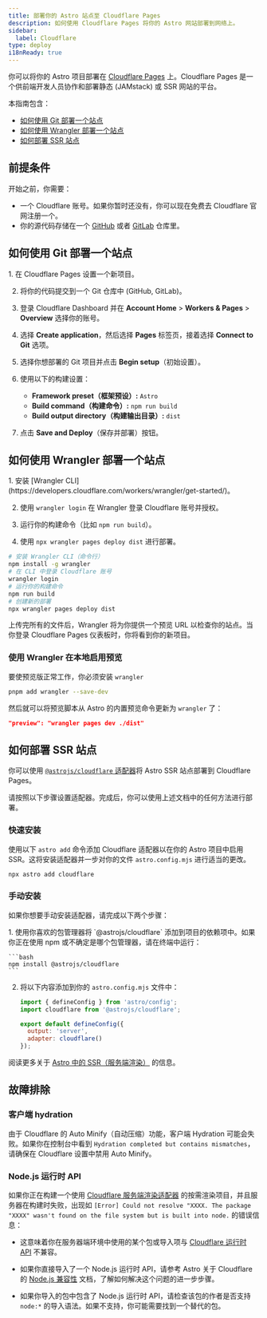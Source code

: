 ```yaml
---
title: 部署你的 Astro 站点至 Cloudflare Pages
description: 如何使用 Cloudflare Pages 将你的 Astro 网站部署到网络上。
sidebar:
  label: Cloudflare
type: deploy
i18nReady: true
---
```


你可以将你的 Astro 项目部署在 [Cloudflare Pages](https://pages.cloudflare.com/) 上。Cloudflare Pages 是一个供前端开发人员协作和部署静态 (JAMstack) 或 SSR 网站的平台。

本指南包含：

- [如何使用 Git 部署一个站点](#如何使用-git-部署一个站点)
- [如何使用 Wrangler 部署一个站点](#如何使用-wrangler-部署一个站点)
- [如何部署 SSR 站点](#如何部署-ssr-站点)

## 前提条件

开始之前，你需要：

- 一个 Cloudflare 账号。如果你暂时还没有，你可以现在免费去 Cloudflare 官网注册一个。
- 你的源代码存储在一个 [GitHub](https://github.com/) 或者 [GitLab](https://about.gitlab.com/) 仓库里。

## 如何使用 Git 部署一个站点

<Steps>
1. 在 Cloudflare Pages 设置一个新项目。

2. 将你的代码提交到一个 Git 仓库中 (GitHub, GitLab)。

3. 登录 Cloudflare Dashboard 并在 **Account Home** > **Workers & Pages** > **Overview** 选择你的账号。

4. 选择 **Create application**，然后选择 **Pages** 标签页，接着选择 **Connect to Git** 选项。

5. 选择你想部署的 Git 项目并点击 **Begin setup**（初始设置）。

6. 使用以下的构建设置：

    - **Framework preset（框架预设）:** `Astro`
    - **Build command（构建命令）:** `npm run build`
    - **Build output directory（构建输出目录）:** `dist`

7. 点击 **Save and Deploy**（保存并部署）按钮。
</Steps>

## 如何使用 Wrangler 部署一个站点

<Steps>
1. 安装 [Wrangler CLI](https://developers.cloudflare.com/workers/wrangler/get-started/)。

2. 使用 `wrangler login` 在 Wrangler 登录 Cloudflare 账号并授权。

3. 运行你的构建命令（比如 `npm run build`）。

4. 使用 `npx wrangler pages deploy dist` 进行部署。
</Steps>

```bash
# 安装 Wrangler CLI（命令行）
npm install -g wrangler
# 在 CLI 中登录 Cloudflare 账号
wrangler login
# 运行你的构建命令
npm run build
# 创建新的部署
npx wrangler pages deploy dist
```

上传完所有的文件后，Wrangler 将为你提供一个预览 URL 以检查你的站点。当你登录 Cloudflare Pages 仪表板时，你将看到你的新项目。

### 使用 Wrangler 在本地启用预览

要使预览版正常工作，你必须安装 `wrangler`

```bash
pnpm add wrangler --save-dev
```

然后就可以将预览脚本从 Astro 的内置预览命令更新为 `wrangler` 了：

```json title="package.json"
"preview": "wrangler pages dev ./dist"
```

## 如何部署 SSR 站点

你可以使用 [`@astrojs/cloudflare` 适配器](/zh-cn/guides/integrations-guide/cloudflare/)将 Astro SSR 站点部署到 Cloudflare Pages。

请按照以下步骤设置适配器。完成后，你可以使用上述文档中的任何方法进行部署。

### 快速安装

使用以下 `astro add` 命令添加 Cloudflare 适配器以在你的 Astro 项目中启用 SSR。这将安装适配器并一步对你的文件 `astro.config.mjs` 进行适当的更改。

```bash
npx astro add cloudflare
```

### 手动安装

如果你想要手动安装适配器，请完成以下两个步骤：

<Steps>
1. 使用你喜欢的包管理器将 `@astrojs/cloudflare` 添加到项目的依赖项中。如果你正在使用 npm 或不确定是哪个包管理器，请在终端中运行：

    ```bash
    npm install @astrojs/cloudflare
    ```

2. 将以下内容添加到你的 `astro.config.mjs` 文件中：

    ```js title="astro.config.mjs" ins={2, 5-6}
    import { defineConfig } from 'astro/config';
    import cloudflare from '@astrojs/cloudflare';

    export default defineConfig({
      output: 'server',
      adapter: cloudflare()
    });
    ```
</Steps>

<ReadMore>阅读更多关于 [Astro 中的 SSR（服务端渲染）](/zh-cn/guides/on-demand-rendering/) 的信息。</ReadMore>

## 故障排除

### 客户端 hydration

由于 Cloudflare 的 Auto Minify（自动压缩）功能，客户端 Hydration 可能会失败。如果你在控制台中看到 `Hydration completed but contains mismatches`，请确保在 Cloudflare 设置中禁用 Auto Minify。

### Node.js 运行时 API

如果你正在构建一个使用 [Cloudflare 服务端渲染适配器](/zh-cn/guides/integrations-guide/cloudflare/) 的按需渲染项目，并且服务器在构建时失败，出现如 `[Error] Could not resolve "XXXX. The package "XXXX" wasn't found on the file system but is built into node.` 的错误信息：

- 这意味着你在服务器端环境中使用的某个包或导入项与 [Cloudflare 运行时 API](https://developers.cloudflare.com/workers/runtime-apis/nodejs/) 不兼容。

- 如果你直接导入了一个 Node.js 运行时 API，请参考 Astro 关于 Cloudflare 的 [Node.js 兼容性](/zh-cn/guides/integrations-guide/cloudflare/#nodejs-兼容性) 文档，了解如何解决这个问题的进一步步骤。

- 如果你导入的包中包含了 Node.js 运行时 API，请检查该包的作者是否支持 `node:*` 的导入语法。如果不支持，你可能需要找到一个替代的包。
